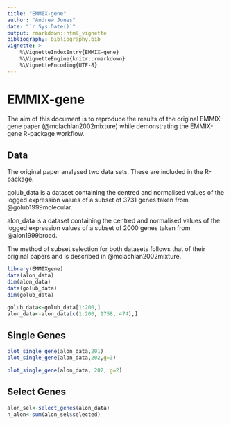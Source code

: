 ```yaml
---
title: "EMMIX-gene"
author: "Andrew Jones"
date: "`r Sys.Date()`"
output: rmarkdown::html_vignette
bibliography: bibliography.bib
vignette: >
    %\VignetteIndexEntry{EMMIX-gene}
    %\VignetteEngine{knitr::rmarkdown}
    %\VignetteEncoding{UTF-8}
---
```


# EMMIX-gene 
The aim of this document is to reproduce the results of the original EMMIX-gene paper (@mclachlan2002mixture) while demonstrating the EMMIX-gene R-package workflow.


## Data
The original paper analysed two data sets. These are included in the R-package. 

golub_data is a dataset containing the centred and normalised values of the logged expression values of a subset of 3731 genes taken from @golub1999molecular.

alon_data is a dataset containing the centred and normalised values of the logged expression values of a subset of 2000 genes taken from @alon1999broad.

The method of subset selection for both datasets follows that of their original papers and is described in @mclachlan2002mixture.

```r
library(EMMIXgene)
data(alon_data)
dim(alon_data)
data(golub_data)
dim(golub_data)

golub_data<-golub_data[1:200,]
alon_data<-alon_data[c(1:200, 1758, 474),]

```

## Single Genes

```r
plot_single_gene(alon_data,201) 
plot_single_gene(alon_data,202,g=3) 
```

```r
plot_single_gene(alon_data, 202, g=2) 
```

## Select Genes
```r
alon_sel<-select_genes(alon_data)
n_alon<-sum(alon_sel$selected)
```

<!-- ```{r, fig.show='hold', echo=FALSE, results='hide', cache=TRUE, message='hide'} -->
<!-- alon_top_n<-top_genes_cluster_tissues(alon_sel, n_alon, method='mfa', q=6, g=2) -->
<!-- heat_maps(alon_sel$all_genes[alon_top_n$top_genes,], alon_top_n$clustering) -->
<!-- cat(c("C1: ", c(which(alon_top_n$clustering==1)),"\n")) -->
<!-- cat(c("C2: ", c(which(alon_top_n$clustering==0)),"\n")) -->
<!-- ``` -->


<!-- ```{r, fig.show='hold', echo=FALSE, results='hide', cache=TRUE, message='hide'} -->
<!-- alon_top_50<-top_genes_cluster_tissues(alon_sel, 12, method='mfa', q=6, g=2) -->
<!-- heat_maps(alon_sel$all_genes[alon_top_50$top_genes,], alon_top_50$clustering) -->
<!-- cat(c("C1: ", paste(which(alon_top_50$clustering==1)),"\n")) -->
<!-- cat(c("C2: ", paste(which(alon_top_50$clustering==0)),"\n")) -->
<!-- ``` -->


<!-- #5.1.2 -->
<!-- ```{r, echo=F,  cache=TRUE,message='hide'} -->
<!-- groups<-4 -->
<!-- alon_clus_5 <- cluster_genes(alon_sel, groups) -->
<!-- alon_clus_5_t1<-all_cluster_tissues(gen=alon_sel, clusters=alon_clus_5, q=3, G=2) -->
<!-- alon_clus_5_t2<-cluster_tissues(alon_sel, alon_clus_5, method='t') -->
<!-- alon_clus_5_t3<-cluster_tissues(alon_sel, alon_clus_5, method='mfa', q=2, G=2) -->
<!-- cat(c("C1: ", paste(which(alon_clus_5_t1==1)),"\n")) -->
<!-- cat(c("C2: ", paste(which(alon_clus_5_t1==0)),"\n")) -->

<!-- ``` -->


<!-- ```{r, echo=F, fig.show='hold'}  -->
<!-- j=1 -->
<!-- plot<-heat_maps(alon_sel$genes[alon_clus_5==j,], alon_clus_5_t3[j,], paste0("Genes from Group G",j)) -->
<!-- print(plot) -->
<!-- cat(c("C1: ", paste(which(alon_clus_5_t3[j,]==1)),"\n")) -->
<!-- cat(c("C2: ", paste(which(alon_clus_5_t3[j,]==0)),"\n")) -->
<!-- ``` -->

<!-- ```{r, echo=F, fig.show='hold'}  -->
<!-- j=2 -->
<!-- plot<-heat_maps(alon_sel$genes[alon_clus_5==j,], alon_clus_5_t3[j,], paste0("Genes from Group G",j)) -->
<!-- print(plot) -->
<!-- cat(c("C1: ", paste(which(alon_clus_5_t3[j,]==1)),"\n")) -->
<!-- cat(c("C2: ", paste(which(alon_clus_5_t3[j,]==0)),"\n")) -->
<!-- ``` -->

<!-- ```{r, echo=F, fig.show='hold'}  -->
<!-- j=3 -->
<!-- plot<-heat_maps(alon_sel$genes[alon_clus_5==j,], alon_clus_5_t3[j,], paste0("Genes from Group G",j)) -->
<!-- print(plot) -->
<!-- cat(c("C1: ", paste(which(alon_clus_5_t3[j,]==1)),"\n")) -->
<!-- cat(c("C2: ", paste(which(alon_clus_5_t3[j,]==0)),"\n")) -->
<!-- ``` -->


<!-- ```{r, echo=F, fig.show='hold'}  -->
<!-- j=4 -->
<!-- plot<-heat_maps(alon_sel$genes[alon_clus_5==j,], alon_clus_5_t3[j,], paste0("Genes from Group G",j)) -->
<!-- print(plot) -->
<!-- cat(c("C1: ", paste(which(alon_clus_5_t3[j,]==1)),"\n")) -->
<!-- cat(c("C2: ", paste(which(alon_clus_5_t3[j,]==0)),"\n")) -->
<!-- ``` -->


<!-- 5.1.3 -->
<!-- ```{r, echo=F,  cache=TRUE, message='hide'} -->
<!-- cat(c("C1: ", paste(which(alon_clus_5_t1==1)),"\n")) -->
<!-- cat(c("C2: ", paste(which(alon_clus_5_t1==0)),"\n")) -->
<!-- ``` -->



<!-- ## Select Genes -->
<!-- ```{r, cache=TRUE} -->
<!-- golub_sel<-select_genes(golub_data) -->
<!-- ``` -->



<!-- ```{r, echo=F,  cache=TRUE,message='hide'} -->
<!-- groups<-5 -->
<!-- golub_clus_10 <- cluster_genes(golub_sel, groups) -->
<!-- golub_clus_10_t1<-all_cluster_tissues(gen=golub_sel, clusters=golub_clus_10, q=3, G=2) -->
<!-- golub_clus_10_t2<-cluster_tissues(golub_sel, golub_clus_10, method='t') -->
<!-- golub_clus_10_t3<-cluster_tissues(golub_sel, golub_clus_10, method='mfa', q=2) -->
<!-- ``` -->


<!-- ```{r, echo=F, fig.show='hold'}  -->
<!-- j=1 -->
<!-- plot<-heat_maps(golub_sel$genes[golub_clus_10==j,], golub_clus_10_t3[j,], paste0("Genes from Group G",j)) -->
<!-- print(plot) -->
<!-- cat(c("C1: ", paste(which(golub_clus_10_t3[j,]==1)),"\n")) -->
<!-- cat(c("C2: ", paste(which(golub_clus_10_t3[j,]==0)),"\n")) -->
<!-- ``` -->

<!-- ```{r, echo=F, fig.show='hold'}  -->
<!-- j=2 -->
<!-- plot<-heat_maps(golub_sel$genes[golub_clus_10==j,], golub_clus_10_t3[j,], paste0("Genes from Group G",j)) -->
<!-- print(plot) -->
<!-- cat(c("C1: ", paste(which(golub_clus_10_t3[j,]==1)),"\n")) -->
<!-- cat(c("C2: ", paste(which(golub_clus_10_t3[j,]==0)),"\n")) -->
<!-- ``` -->

<!-- ```{r, echo=F, fig.show='hold'}  -->
<!-- j=3 -->
<!-- plot<-heat_maps(golub_sel$genes[golub_clus_10==j,], golub_clus_10_t3[j,], paste0("Genes from Group G",j)) -->
<!-- print(plot) -->
<!-- cat(c("C1: ", paste(which(golub_clus_10_t3[j,]==1)),"\n")) -->
<!-- cat(c("C2: ", paste(which(golub_clus_10_t3[j,]==0)),"\n")) -->
<!-- ``` -->


<!-- ```{r, echo=F,cache=TRUE, message='hide'} -->
<!-- groups<-10 -->
<!-- golub_clus_10 <- cluster_genes(golub_sel, groups) -->
<!-- golub_clus_10_t1<-all_cluster_tissues(gen=golub_sel, clusters=golub_clus_10, q=5, G=2) -->
<!-- golub_clus_10_t2<-cluster_tissues(golub_sel, golub_clus_10, method='t') -->
<!-- golub_clus_10_t3<-all_cluster_tissues(gen=golub_sel, clusters=golub_clus_10, q=3, G=3) -->
<!-- ``` -->


<!-- ```{r, echo=F, fig.show='hold'}  -->
<!-- cat(c("C1: ", paste(which(golub_clus_10_t1==1)),"\n")) -->
<!-- cat(c("C2: ", paste(which(golub_clus_10_t1==0)),"\n")) -->
<!-- ``` -->

<!-- ```{r, echo=F, results='hide', fig.show='hold'} -->
<!-- golub_top_50<-top_genes_cluster_tissues(golub_sel, 50, method='mfa', q=8, g=2) -->
<!-- heat_maps(golub_sel$all_genes[golub_top_50$top_genes,], golub_top_50$clustering) -->
<!-- cat(c("C1: ", paste(which(golub_top_50$clustering==0)),"\n")) -->
<!-- cat(c("C2: ", paste(which(golub_top_50$clustering==1)),"\n")) -->

<!-- ``` -->

<!-- ```{r, echo=F, fig.show='hold'}  -->
<!-- cat(c("C1: ", paste(which(golub_clus_10_t3==0)),"\n")) -->
<!-- cat(c("C2: ", paste(which(golub_clus_10_t3==1)),"\n")) -->
<!-- cat(c("C3: ", paste(which(golub_clus_10_t3==2)),"\n")) -->
<!-- ``` -->


<!-- # References -->